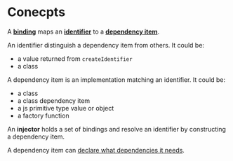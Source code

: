 # Conecpts

A [**binding**](./binding) maps an [**identifier**](./identifier) to a [**dependency item**](./item).

An identifier distinguish a dependency item from others. It could be:

- a value returned from `createIdentifier`
- a class

A dependency item is an implementation matching an identifier. It could be:

- a class
- a class dependency item
- a js primitive type value or object
- a factory function

An **injector** holds a set of bindings and resolve an identifier by constructing a dependency item.

A dependency item can [declare what dependencies it needs](./relationship).
